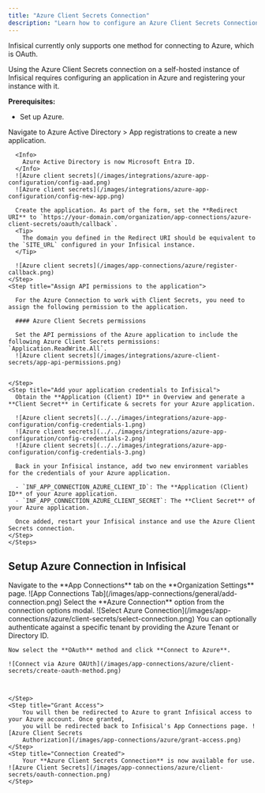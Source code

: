 ```yaml
---
title: "Azure Client Secrets Connection"
description: "Learn how to configure an Azure Client Secrets Connection for Infisical."
---
```


Infisical currently only supports one method for connecting to Azure, which is OAuth.

<Accordion title="Self-Hosted Instance">
  Using the Azure Client Secrets connection on a self-hosted instance of Infisical requires configuring an application in Azure
  and registering your instance with it.

  **Prerequisites:**

  - Set up Azure.

  <Steps>
    <Step title="Create an application in Azure">
      Navigate to Azure Active Directory > App registrations to create a new application.

      <Info>
        Azure Active Directory is now Microsoft Entra ID.
      </Info>
      ![Azure client secrets](/images/integrations/azure-app-configuration/config-aad.png)
      ![Azure client secrets](/images/integrations/azure-app-configuration/config-new-app.png)

      Create the application. As part of the form, set the **Redirect URI** to `https://your-domain.com/organization/app-connections/azure-client-secrets/oauth/callback`.
      <Tip>
        The domain you defined in the Redirect URI should be equivalent to the `SITE_URL` configured in your Infisical instance.
      </Tip>

      ![Azure client secrets](/images/app-connections/azure/register-callback.png)
    </Step>
    <Step title="Assign API permissions to the application">

      For the Azure Connection to work with Client Secrets, you need to assign the following permission to the application.

      #### Azure Client Secrets permissions
    
      Set the API permissions of the Azure application to include the following Azure Client Secrets permissions: `Application.ReadWrite.All`.
      ![Azure client secrets](/images/integrations/azure-client-secrets/app-api-permissions.png)


    </Step>
    <Step title="Add your application credentials to Infisical">
      Obtain the **Application (Client) ID** in Overview and generate a **Client Secret** in Certificate & secrets for your Azure application.

      ![Azure client secrets](../../images/integrations/azure-app-configuration/config-credentials-1.png)
      ![Azure client secrets](../../images/integrations/azure-app-configuration/config-credentials-2.png)
      ![Azure client secrets](../../images/integrations/azure-app-configuration/config-credentials-3.png)

      Back in your Infisical instance, add two new environment variables for the credentials of your Azure application.

      - `INF_APP_CONNECTION_AZURE_CLIENT_ID`: The **Application (Client) ID** of your Azure application.
      - `INF_APP_CONNECTION_AZURE_CLIENT_SECRET`: The **Client Secret** of your Azure application.

      Once added, restart your Infisical instance and use the Azure Client Secrets connection.
    </Step>
    </Steps>    

</Accordion>

## Setup Azure Connection in Infisical

<Steps>
	<Step title="Navigate to App Connections">
		Navigate to the **App Connections** tab on the **Organization Settings** page. ![App Connections
		Tab](/images/app-connections/general/add-connection.png)
	</Step>
	<Step title="Add Connection">
		Select the **Azure Connection** option from the connection options modal. ![Select Azure Connection](/images/app-connections/azure/client-secrets/select-connection.png)
	</Step>
	<Step title="Authorize Connection">
    You can optionally authenticate against a specific tenant by providing the Azure Tenant or Directory ID.

    Now select the **OAuth** method and click **Connect to Azure**. 

    ![Connect via Azure OAUth](/images/app-connections/azure/client-secrets/create-oauth-method.png)

    

	</Step>
	<Step title="Grant Access">
		You will then be redirected to Azure to grant Infisical access to your Azure account. Once granted,
		you will be redirected back to Infisical's App Connections page. ![Azure Client Secrets
		Authorization](/images/app-connections/azure/grant-access.png)
	</Step>
	<Step title="Connection Created">
		Your **Azure Client Secrets Connection** is now available for use. ![Azure Client Secrets](/images/app-connections/azure/client-secrets/oauth-connection.png)
	</Step>
</Steps>
